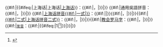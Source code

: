 {{#if:{{{h|}}}|{{#ifeq:{{PAGENAME}}|上海话|上海话|[[上海话]]}}：{{{h}}}{{#if:{{{p1|}}}{{{p2|}}}{{{l|}}}{{{ipa|}}}|，|}}|}}<!--
-->{{#if:{{{common|}}}|通用吳語拼音：{{{common}}}{{#if:{{{p1}}}{{{p2|}}}{{{l|}}}{{{ipa|}}}|，|}}|}}<!--
-->{{#if:{{{p1|}}}|[[上海话拉丁化方案|上海话拼音{{#if:{{{p2|}}}|一式|}}]]：{{{p1}}}{{#if:{{{ref1|}}}|{{{ref1}}}|}}{{#if:{{{p2|}}}{{{l|}}}{{{ipa|}}}|，|}}|}}{{#if:{{{p2|}}}|[[上海话拉丁化方案|{{#if:{{{p1|}}}|二式|上海话拼音二式}}]]：{{{p2}}}{{#if:{{{l|}}}{{{ipa|}}}|，|}}|}}{{#if:{{{l|}}}|[[上海话教会罗马字|教会罗马字]]：{{{l}}}{{#if:{{{ipa|}}}|，|}}|}}{{#if:{{{ipa|}}}|<small>[[上海话#语音|发音]]</small>：[[Wikipedia:上海话国际音标|<span style="font-size:90%;">{{IPA|{{{ipa}}}</span>}}]]{{#if:{{{ref|}}}|{{#ifeq:{{{ref|}}}|1|<ref name="shhdcd">{{cite book|author=[[钱乃荣]]、许宝华、汤珍珠|title=《上海话大词典》|publisher=上海辞书出版社|year=2007|isbn=978-7-5326-2248-1}}</ref>|{{{ref}}}}}|}}|}}<noinclude>{{Documentation}}</noinclude>